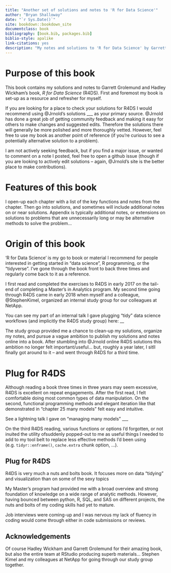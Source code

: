 ```yaml
--- 
title: "Another set of solutions and notes to 'R for Data Science'"
author: "Bryan Shalloway"
date: "`r Sys.Date()`"
site: bookdown::bookdown_site
documentclass: book
bibliography: [book.bib, packages.bib]
biblio-style: apalike
link-citations: yes
description: "My notes and solutions to 'R for Data Science' by Garrett Grolemund and Hadley Wickham"
---
```


# Purpose of this book

This book contains my solutions and notes to Garrett Grolemund and Hadley Wickham's book, *R for Data Science* (R4DS). First and foremost my book is set-up as a resource and refresher for myself. 

If you are looking for a place to check your solutions for R4DS I would recommend using @Jrnold's solutions ___ as your primary source. @Jrnold has done a great job of getting community feedback and making it easy for others to make changes and suggested edits. Therefore the solutions there will generally be more polished and more thoroughly vetted. However, feel free to use my book as another point of reference (if you're curious to see a potentially alternative solution to a problem).

I am not actively seeking feedback, but if you find a major issue, or wanted to comment on a note I posted, feel free to open a github issue (though if you are looking to actively edit solutions -- again, @Jrnold's site is the better place to make contributions).

# Features of this book

I open-up each chapter with a list of the key functions and notes from the chapter. Then go into solutions, and sometimes will include additional notes on or near solutions. Appendix is typically additional notes, or extensions on solutions to problems that are unnecessarily long or may be alternative methods to solve the problem...

# Origin of this book

'R for Data Science' is my go to book or material I recommend for people interested in getting started in "data science", R programming, or the "tidyverse". I've gone through the book front to back three times and regularly come back to it as a reference.

I first read and completed the exercises to R4DS in early 2017 on the tail-end of completing a Master's in Analytics program. My second time going through R4DS came in early 2018 when myself and a colleague, @StephenKimel, organized an internal study group for our colleagues at NetApp.

You can see my part of an internal talk I gave plugging "tidy" data science workflows (and implicitly the R4DS study group) here: __

The study group provided me a chance to clean-up my solutions, organize my notes, and pursue a vague ambition to publish my solutions and notes online into a book. After stumbling into @Jrnold online R4DS solutions this ambition no longer felt important/useful... but, roughly a year later, I sitll finally got around to it -- and went through R4DS for a third time.

# Plug for R4DS

Although reading a book three times in three years may seem excessive, R4DS is excellent on repeat engagements. After the first read, I felt comfortable doing most common types of data manipulation. On the second, functional programming methods and elegant iteration like that demonstrated in "chapter 25 many models" felt easy and intuitive. 

See a lightning talk I gave on "managing many models" ___

On the third R4DS reading, various functions or options I'd forgotten, or not inuited the utility ofsuddenly popped-out to me as useful things I needed to add to my tool belt to replace less effective methods I'd been using (e.g. `tidyr::enframe()`, `cache.extra` chunk option, ...).

## Plug for R4DS

R4DS is very much a nuts and bolts book. It focuses more on data "tidying" and visualization than on some of the sexy topics 

My Master's program had provided me with a broad overview and strong foundation of knowledge on a wide range of analytic methods. However, having bounced between python, R, SQL, and SAS on different projects, the nuts and bolts of my coding skills had yet to mature. 

Job interviews were coming-up and I was nervous my lack of fluency in coding would come through either in code submissions or reviews.

## Acknowledgements

Of course Hadley Wickham and Garrett Grolemund for their amazing book, but also the entire team at RStudio producing superb materials... Stephen Kimel and my colleagues at NetApp for going through our study group together.
